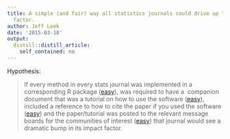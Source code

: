 ```yaml
---
title: A simple (and fair) way all statistics journals could drive up their impact
  factor.
author: Jeff Leek
date: '2015-03-18'
output:
  distill::distill_article:
    self_contained: no
---
```


Hypothesis:

> If every method in every stats journal was implemented in a corresponding R package ([easy](http://hilaryparker.com/2014/04/29/writing-an-r-package-from-scratch/)), was required to have a  companion document that was a tutorial on how to use the software ([easy](http://www.bioconductor.org/help/package-vignettes/)), included a reference to how to cite the paper if you used the software ([easy](http://www.inside-r.org/r-doc/utils/citation)) and the paper/tutorial was posted to the relevant message boards for the communities of interest ([easy](http://seqanswers.com/forums/showthread.php?t=42018)) that journal would see a dramatic bump in its impact factor.
